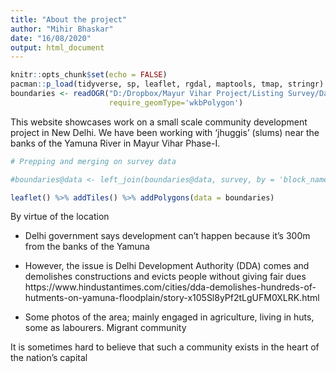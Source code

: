 ```yaml
---
title: "About the project"
author: "Mihir Bhaskar"
date: "16/08/2020"
output: html_document
---
```


```r
knitr::opts_chunk$set(echo = FALSE)
pacman::p_load(tidyverse, sp, leaflet, rgdal, maptools, tmap, stringr)
boundaries <- readOGR("D:/Dropbox/Mayur Vihar Project/Listing Survey/Data/Raw/Blocks for listing.kml",
                      require_geomType='wkbPolygon')


```

This website showcases work on a small scale community development project in New Delhi. We have been working with 'jhuggis' (slums) near the banks of the Yamuna River in Mayur Vihar Phase-I. 


```r

# Prepping and merging on survey data

#boundaries@data <- left_join(boundaries@data, survey, by = 'block_name') 

leaflet() %>% addTiles() %>% addPolygons(data = boundaries)

```

By virtue of the location

-	Delhi government says development can’t happen because it’s 300m from the banks of the Yamuna 
-	However, the issue is Delhi Development Authority (DDA) comes and demolishes constructions and evicts people without giving fair dues https://www.hindustantimes.com/cities/dda-demolishes-hundreds-of-hutments-on-yamuna-floodplain/story-x105Sl8yPf2tLgUFM0XLRK.html

- Some photos of the area; mainly engaged in agriculture, living in huts, some as labourers. Migrant community


It is sometimes hard to believe that such a community exists in the heart of the nation's capital 

